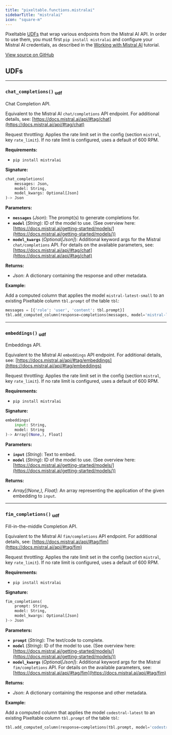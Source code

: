 ```yaml
---
title: "pixeltable.functions.mistralai"
sidebarTitle: "mistralai"
icon: "square-m"
---
```


Pixeltable [UDFs](https://pixeltable.readme.io/docs/user-defined-functions-udfs) that wrap various endpoints from the Mistral AI API. In order to use them, you must first `pip install mistralai` and configure your Mistral AI credentials, as described in the [Working with Mistral AI](https://pixeltable.readme.io/docs/working-with-mistralai) tutorial.


<a href="https://github.com/pixeltable/pixeltable/blob/latest/pixeltable/functions/mistralai.py#L0" target="_blank">View source on GitHub</a>

## UDFs


---

### `chat_completions()` <sub>udf</sub>

Chat Completion API.


Equivalent to the Mistral AI `chat/completions` API endpoint. For additional details, see: [https://docs.mistral.ai/api/#tag/chat](https://docs.mistral.ai/api/#tag/chat)

Request throttling: Applies the rate limit set in the config (section `mistral`, key `rate_limit`). If no rate limit is configured, uses a default of 600 RPM.

**Requirements:**

- `pip install mistralai`


**Signature:**

```python
chat_completions(
    messages: Json,
    model: String,
    model_kwargs: Optional[Json]
)-> Json
```

**Parameters:**

- **`messages`** (*Json*): The prompt(s) to generate completions for.
- **`model`** (*String*): ID of the model to use. (See overview here: [https://docs.mistral.ai/getting-started/models/](https://docs.mistral.ai/getting-started/models/))
- **`model_kwargs`** (*Optional[Json]*): Additional keyword args for the Mistral `chat/completions` API. For details on the available parameters, see: [https://docs.mistral.ai/api/#tag/chat](https://docs.mistral.ai/api/#tag/chat)

**Returns:**

- *Json*: A dictionary containing the response and other metadata.



**Example:**

Add a computed column that applies the model `mistral-latest-small` to an existing Pixeltable column `tbl.prompt` of the table `tbl`:
```python
messages = [{'role': 'user', 'content': tbl.prompt}]
tbl.add_computed_column(response=completions(messages, model='mistral-latest-small'))
```


---

### `embeddings()` <sub>udf</sub>

Embeddings API.


Equivalent to the Mistral AI `embeddings` API endpoint. For additional details, see: [https://docs.mistral.ai/api/#tag/embeddings](https://docs.mistral.ai/api/#tag/embeddings)

Request throttling: Applies the rate limit set in the config (section `mistral`, key `rate_limit`). If no rate limit is configured, uses a default of 600 RPM.

**Requirements:**

- `pip install mistralai`


**Signature:**

```python
embeddings(
    input: String,
    model: String
)-> Array[(None,), Float]
```

**Parameters:**

- **`input`** (*String*): Text to embed.
- **`model`** (*String*): ID of the model to use. (See overview here: [https://docs.mistral.ai/getting-started/models/](https://docs.mistral.ai/getting-started/models/))

**Returns:**

- *Array[(None,), Float]*: An array representing the application of the given embedding to `input`.



---

### `fim_completions()` <sub>udf</sub>

Fill-in-the-middle Completion API.


Equivalent to the Mistral AI `fim/completions` API endpoint. For additional details, see: [https://docs.mistral.ai/api/#tag/fim](https://docs.mistral.ai/api/#tag/fim)

Request throttling: Applies the rate limit set in the config (section `mistral`, key `rate_limit`). If no rate limit is configured, uses a default of 600 RPM.

**Requirements:**

- `pip install mistralai`


**Signature:**

```python
fim_completions(
    prompt: String,
    model: String,
    model_kwargs: Optional[Json]
)-> Json
```

**Parameters:**

- **`prompt`** (*String*): The text/code to complete.
- **`model`** (*String*): ID of the model to use. (See overview here: [https://docs.mistral.ai/getting-started/models/](https://docs.mistral.ai/getting-started/models/))
- **`model_kwargs`** (*Optional[Json]*): Additional keyword args for the Mistral `fim/completions` API. For details on the available parameters, see: [https://docs.mistral.ai/api/#tag/fim](https://docs.mistral.ai/api/#tag/fim)

**Returns:**

- *Json*: A dictionary containing the response and other metadata.



**Example:**

Add a computed column that applies the model `codestral-latest` to an existing Pixeltable column `tbl.prompt` of the table `tbl`:
```python
tbl.add_computed_column(response=completions(tbl.prompt, model='codestral-latest'))
```

